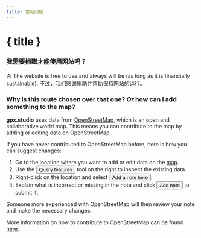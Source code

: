 ```yaml
---
title: 常见问题
---
```


<script>
</script>

# { title }

### 我需要捐赠才能使用网站吗？

否
The website is free to use and always will be (as long as it is financially sustainable).
不过，我们感谢捐助并帮助保持网站的运行。

### Why is this route chosen over that one? _Or_ how can I add something to the map?

**gpx.studio** uses data from <a href="https://www.openstreetmap.org/" target="_blank">OpenStreetMap</a>, which is an open and collaborative world map.
This means you can contribute to the map by adding or editing data on OpenStreetMap.

If you have never contributed to OpenStreetMap before, here is how you can suggest changes:

1. Go to the location where you want to add or edit data on the <a href="https://www.openstreetmap.org/" target="_blank">map</a>.
2. Use the <button>Query features</button> tool on the right to inspect the existing data.
3. Right-click on the location and select <button>Add a note here</button>.
4. Explain what is incorrect or missing in the note and click <button>Add note</button> to submit it.

Someone more experienced with OpenStreetMap will then review your note and make the necessary changes.

<DocsNote>

More information on how to contribute to OpenStreetMap can be found <a href="https://wiki.openstreetmap.org/wiki/How_to_contribute" target="_blank">here</a>.

</DocsNote>
